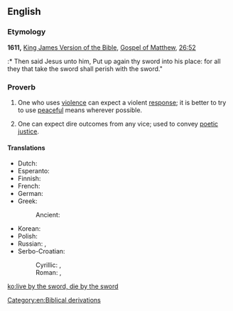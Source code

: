 ==English==

===Etymology===
'''1611,''' [[w:King James Version of the Bible|King James Version of the Bible]], [[w:Gospel of Matthew|Gospel of Matthew]], [[s:Bible (King James)/Matthew#Chapter 26|26:52]]
:* Then said Jesus unto him, Put up again thy sword into his place: for all they that take the sword shall perish with the sword."

===Proverb===
{{head|en|proverb|head=[[live]] [[by]] [[the]] [[sword]], [[die]] [[by]] [[the]] [[sword]]}}

# One who uses [[violence]] can expect a violent [[response]]; it is better to try to use [[peaceful]] means wherever possible.
# {{context|figuratively|lang=en}} One can expect dire outcomes from any vice; used to convey [[poetic justice]].

====Translations====
{{trans-top|one who uses violence can expect a violent response}}
* Dutch: {{t|nl|wie leeft bij het zwaard, zal sterven bij het zwaard}}
* Esperanto: {{t|eo|kiu glavon prenas, per glavo pereos}}
* Finnish: {{t|fi|joka miekkaan tarttuu, se miekkaan hukkuu}}
* French: {{t|fr|celui qui vit par l’épée, périra par l’épée}}
* German: {{t|de|wer das Schwert ergreift, der soll durchs Schwert umkommen}}
* Greek: {{t|el|πάντες όσοι πιάσωσι μάχαιραν διά μαχαίρας θέλουσιν απολεσθή|tr=pándes ósi piásosi mákheran dhiá makhéras thelusin apolesthí|sc=Grek}}
*: Ancient: {{t|grc|πάντες γὰρ οἱ λαβόντες μάχαιραν ἐν μαχαίρῃ ἀπολοῦνται|tr=pantes gar hoi labontes maikaran en makairēi apolountai|sc=polytonic}}
{{trans-mid}}
* Korean: {{t|ko|칼로 흥한자는 칼로 망하리라.|sc=Kore}}
* Polish: {{t+|pl|kto mieczem wojuje, ten od miecza ginie}}
* Russian: {{t|ru|кто с мечо́м к нам придёт, тот от меча́ и поги́бнет}}, {{t|ru|подня́вший меч от меча́ и поги́бнет}}
* Serbo-Croatian:
*: Cyrillic: {{t|sh|ко од мача живи од мача и гине}}, {{t|sh|ко се мача лача од мача и гине}}
*: Roman: {{t|sh|ко od mača živi od mača i gine}}, {{t|sh|кo se mača lača od mača i gine}}
{{trans-bottom}}

[[Category:en:Biblical derivations]]

[[ko:live by the sword, die by the sword]]
